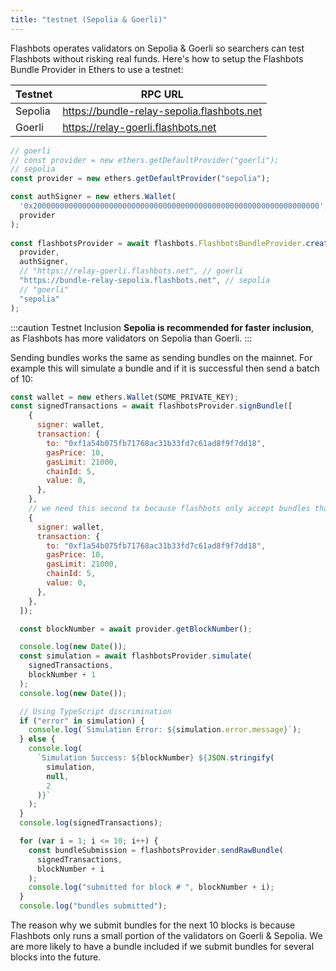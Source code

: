 ```yaml
---
title: "testnet (Sepolia & Goerli)"
---
```


Flashbots operates validators on Sepolia & Goerli so searchers can test Flashbots without risking real funds. Here's how to setup the Flashbots Bundle Provider in Ethers to use a testnet:

| Testnet | RPC URL |
| --- | --- |
| Sepolia | https://bundle-relay-sepolia.flashbots.net |
| Goerli | https://relay-goerli.flashbots.net |

```js
// goerli
// const provider = new ethers.getDefaultProvider("goerli");
// sepolia
const provider = new ethers.getDefaultProvider("sepolia");

const authSigner = new ethers.Wallet(
  '0x2000000000000000000000000000000000000000000000000000000000000000',
  provider
);
  
const flashbotsProvider = await flashbots.FlashbotsBundleProvider.create(
  provider,
  authSigner,
  // "https://relay-goerli.flashbots.net", // goerli
  "https://bundle-relay-sepolia.flashbots.net", // sepolia
  // "goerli"
  "sepolia"
);
```

:::caution Testnet Inclusion
**Sepolia is recommended for faster inclusion**, as Flashbots has more validators on Sepolia than Goerli.
:::

Sending bundles works the same as sending bundles on the mainnet. For example this will simulate a bundle and if it is successful then send a batch of 10:

```js
const wallet = new ethers.Wallet(SOME_PRIVATE_KEY);
const signedTransactions = await flashbotsProvider.signBundle([
    {
      signer: wallet,
      transaction: {
        to: "0xf1a54b075fb71768ac31b33fd7c61ad8f9f7dd18",
        gasPrice: 10,
        gasLimit: 21000,
        chainId: 5,
        value: 0,
      },
    },
    // we need this second tx because flashbots only accept bundles that use at least 42000 gas.
    {
      signer: wallet,
      transaction: {
        to: "0xf1a54b075fb71768ac31b33fd7c61ad8f9f7dd18",
        gasPrice: 10,
        gasLimit: 21000,
        chainId: 5,
        value: 0,
      },
    },
  ]);

  const blockNumber = await provider.getBlockNumber();

  console.log(new Date());
  const simulation = await flashbotsProvider.simulate(
    signedTransactions,
    blockNumber + 1
  );
  console.log(new Date());

  // Using TypeScript discrimination
  if ("error" in simulation) {
    console.log(`Simulation Error: ${simulation.error.message}`);
  } else {
    console.log(
      `Simulation Success: ${blockNumber} ${JSON.stringify(
        simulation,
        null,
        2
      )}`
    );
  }
  console.log(signedTransactions);

  for (var i = 1; i <= 10; i++) {
    const bundleSubmission = flashbotsProvider.sendRawBundle(
      signedTransactions,
      blockNumber + i
    );
    console.log("submitted for block # ", blockNumber + i);
  }
  console.log("bundles submitted");
```

The reason why we submit bundles for the next 10 blocks is because Flashbots only runs a small portion of the validators on Goerli & Sepolia. We are more likely to have a bundle included if we submit bundles for several blocks into the future.
